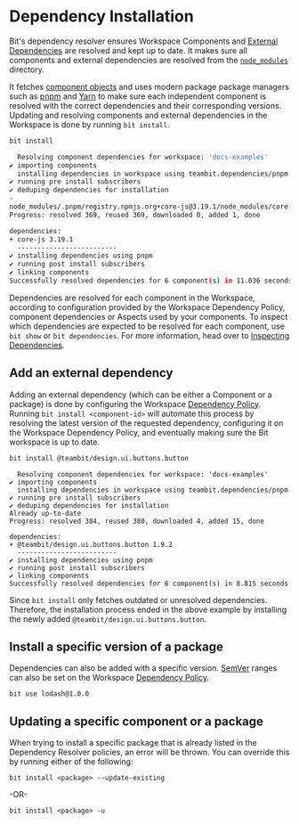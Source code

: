 # Dependency Installation

Bit's dependency resolver ensures Workspace Components and [External Dependencies](/dependencies/dependencies-overview) are resolved and kept up to date. It makes sure all components and external
dependencies are resolved from the [`node_modules`](/dependencies/node_modules) directory.

It fetches [component objects](/components/component-objects) and uses modern package package managers such as [pnpm](https://pnpm.io/) and [Yarn](https://yarnpkg.com/) to make sure each independent component is resolved with the correct dependencies and their corresponding versions.
Updating and resolving components and external dependencies in the Workspace is done by running `bit install`.

```bash
bit install
```

```bash
  Resolving component dependencies for workspace: 'docs-examples'
✔ importing components
  installing dependencies in workspace using teambit.dependencies/pnpm
✔ running pre install subscribers
✔ deduping dependencies for installation
-
node_modules/.pnpm/registry.npmjs.org+core-js@3.19.1/node_modules/core-js: Running postinstall script, done in 87ms
Progress: resolved 369, reused 369, downloaded 0, added 1, done

dependencies:
+ core-js 3.19.1
  -------------------------
✔ installing dependencies using pnpm
✔ running post install subscribers
✔ linking components
Successfully resolved dependencies for 6 component(s) in 11.036 seconds
```

Dependencies are resolved for each component in the Workspace, according to configuration provided by the Workspace Dependency Policy, component dependencies or Aspects used by
your components.
To inspect which dependencies are expected to be resolved for each component, use `bit show` or `bit dependencies`. For more information, head over to
[Inspecting Dependencies](/dependencies/inspecting-dependencies).

## Add an external dependency

Adding an external dependency (which can be either a Component or a package) is done by configuring the Workspace [Dependency Policy](/dependencies/dependency-policies).
Running `bit install <component-id>` will automate this process by resolving the latest version of the requested dependency, configuring it on the Workspace Dependency Policy, and
eventually making sure the Bit workspace is up to date.

```bash
bit install @teambit/design.ui.buttons.button
```

```
  Resolving component dependencies for workspace: 'docs-examples'
✔ importing components
  installing dependencies in workspace using teambit.dependencies/pnpm
✔ running pre install subscribers
✔ deduping dependencies for installation
Already up-to-date
Progress: resolved 384, reused 380, downloaded 4, added 15, done

dependencies:
+ @teambit/design.ui.buttons.button 1.9.2
  -------------------------
✔ installing dependencies using pnpm
✔ running post install subscribers
✔ linking components
Successfully resolved dependencies for 6 component(s) in 8.815 seconds
```

Since `bit install` only fetches outdated or unresolved dependencies. Therefore, the installation process ended in the above example by installing the newly added `@teambit/design.ui.buttons.button`.

## Install a specific version of a package

Dependencies can also be added with a specific version. [SemVer](https://semver.org/) ranges can also be set on the Workspace [Dependency Policy](/dependencies/dependency-policies).

```shell
bit use lodash@1.0.0
```

## Updating a specific component or a package

When trying to install a specific package that is already listed in the Dependency Resolver policies, an error will be thrown. You can override this by running either of the following:

```shell
bit install <package> --update-existing
```

-OR-

```shell
bit install <package> -u
```
